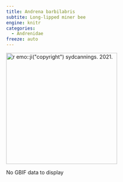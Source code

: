 ```yaml
---
title: Andrena barbilabris
subtite: Long-lipped miner bee
engine: knitr
categories:
  - Andrenidae
freeze: auto
---
```

[![`r emo::ji("copyright")` sydcannings. 2021.](https://www.zoology.ubc.ca/entomology/main/Hymenoptera/Andrenidae/Andrena%20buckelli%20(1dorsal).jpg){height=300}](https://inaturalist.ca/observations/82119162)

No GBIF data to display
